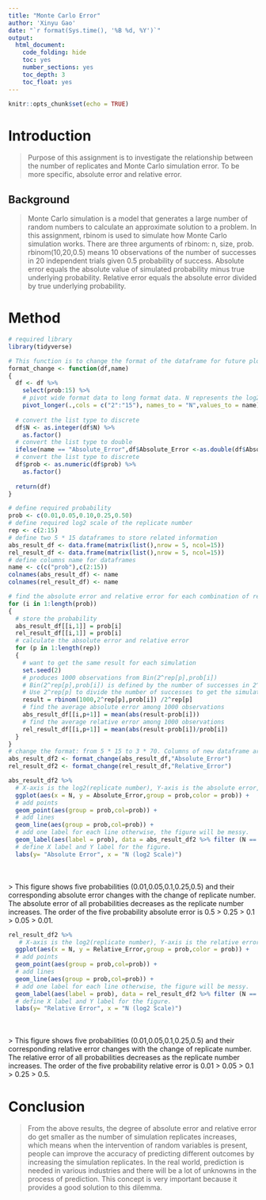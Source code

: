 ```yaml
---
title: "Monte Carlo Error"
author: 'Xinyu Gao'
date: "`r format(Sys.time(), '%B %d, %Y')`"
output:
  html_document:
    code_folding: hide
    toc: yes
    number_sections: yes
    toc_depth: 3
    toc_float: yes
---
```


```r
knitr::opts_chunk$set(echo = TRUE)
```

# Introduction 

>Purpose of this assignment is to investigate the relationship between the number of replicates and Monte Carlo simulation error. To be more specific, absolute error and relative error.

## Background

>Monte Carlo simulation is a model that generates a large number of random numbers to calculate an approximate solution to a problem. In this assignment, rbinom is used to simulate how Monte Carlo simulation works. There are three arguments of rbinom: n, size, prob. rbinom(10,20,0.5) means 10 observations of the number of successes in 20 independent trials given 0.5 probability of success. Absolute error equals the absolute value of simulated probability minus true underlying probability. Relative error equals the absolute error divided by true underlying probability.

# Method
```r
# required library
library(tidyverse)
```

```r
# This function is to change the format of the dataframe for future plotting.
format_change <- function(df,name)
{
  df <- df %>%
    select(prob:15) %>%
    # pivot wide format data to long format data. N represents the log2 scale of replicate number and name stores the probability estimated from simulation
    pivot_longer(.,cols = c("2":"15"), names_to = "N",values_to = name)
  
  # convert the list type to discrete
  df$N <- as.integer(df$N) %>%
    as.factor()
  # convert the list type to double
  ifelse(name == "Absolute_Error",df$Absolute_Error <-as.double(df$Absolute_Error),df$Relative_Error <-as.double(df$Relative_Error))
  # convert the list type to discrete
  df$prob <- as.numeric(df$prob) %>%
    as.factor()
  
  return(df)
}
```

```r
# define required probability
prob <- c(0.01,0.05,0.10,0.25,0.50)
# define required log2 scale of the replicate number
rep <- c(2:15)
# define two 5 * 15 dataframes to store related information
abs_result_df <- data.frame(matrix(list(),nrow = 5, ncol=15))
rel_result_df <- data.frame(matrix(list(),nrow = 5, ncol=15))
# define columns name for dataframes
name <- c(c("prob"),c(2:15))
colnames(abs_result_df) <- name
colnames(rel_result_df) <- name

# find the absolute error and relative error for each combination of replicate number and probability
for (i in 1:length(prob))
{
  # store the probability
  abs_result_df[[i,1]] = prob[i]
  rel_result_df[[i,1]] = prob[i]
  # calculate the absolute error and relative error
  for (p in 1:length(rep))
  {
    # want to get the same result for each simulation
    set.seed(2)
    # produces 1000 observations from Bin(2^rep[p],prob[i]) 
    # Bin(2^rep[p],prob[i]) is defined by the number of successes in 2^rep[p] independent trials
    # Use 2^rep[p] to divide the number of successes to get the simulation probability 
    result = rbinom(1000,2^rep[p],prob[i]) /2^rep[p]
    # find the average absolute error among 1000 observations
    abs_result_df[[i,p+1]] = mean(abs(result-prob[i]))
    # find the average relative error among 1000 observations
    rel_result_df[[i,p+1]] = mean(abs(result-prob[i])/prob[i])
  }
}
# change the format: from 5 * 15 to 3 * 70. Columns of new dataframe are prob, N and Absolute_Error (Relative_Error)
abs_result_df2 <- format_change(abs_result_df,"Absolute_Error")
rel_result_df2 <- format_change(rel_result_df,"Relative_Error")
```

```r
abs_result_df2 %>%
  # X-axis is the log2(replicate number), Y-axis is the absolute error, group by probability
  ggplot(aes(x = N, y = Absolute_Error,group = prob,color = prob)) +
  # add points
  geom_point(aes(group = prob,col=prob)) +
  # add lines
  geom_line(aes(group = prob,col=prob)) +
  # add one label for each line otherwise, the figure will be messy.
  geom_label(aes(label = prob), data = abs_result_df2 %>% filter (N == 2))+
  # define X label and Y label for the figure.
  labs(y= "Absolute Error", x = "N (log2 Scale)") 
```
\
\
> This figure shows five probabilities (0.01,0.05,0.1,0.25,0.5) and their corresponding absolute error changes with the change of replicate number. The absolute error of all probabilities decreases as the replicate number increases. The order of the five probability absolute error is 0.5 > 0.25 > 0.1 > 0.05 > 0.01.

```r
rel_result_df2 %>%
   # X-axis is the log2(replicate number), Y-axis is the relative error, group by probability
  ggplot(aes(x = N, y = Relative_Error,group = prob,color = prob)) +
  # add points
  geom_point(aes(group = prob,col=prob)) +
  # add lines
  geom_line(aes(group = prob,col=prob)) +
  # add one label for each line otherwise, the figure will be messy.
  geom_label(aes(label = prob), data = rel_result_df2 %>% filter (N == 2))+
  # define X label and Y label for the figure.
  labs(y= "Relative Error", x = "N (log2 Scale)") 
```
\
\
> This figure shows five probabilities (0.01,0.05,0.1,0.25,0.5) and their corresponding relative error changes with the change of replicate number. The relative error of all probabilities decreases as the replicate number increases. The order of the five probability relative error is 0.01 > 0.05 > 0.1 > 0.25 > 0.5.

# Conclusion
> From the above results, the degree of absolute error and relative error do get smaller as the number of simulation replicates increases, which means when the intervention of random variables is present, people can improve the accuracy of predicting different outcomes by increasing the simulation replicates. In the real world, prediction is needed in various industries and there will be a lot of unknowns in the process of prediction. This concept is very important because it provides a good solution to this dilemma.



